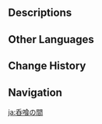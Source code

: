 {{Location Infobox
|image        = Place of Swallowing.png
|type         = Point of Interest
|region       = Sumeru
|subregion    = Great Red Sand
|area         = Hypostyle Desert
}}
{{Location Intro|description=<p>It is a small chamber branching off the east side of [[Duat Hall]], which the player will access during the {{Quest|Dual Evidence}}. Completing its puzzles grants '''Clearance Level 4''' for the [[Scarlet Sand Slate]].</p>}} 

==Descriptions==
{{Description|Those who ascend to Aaru shall forget hunger and thirst, and even should they sup of the juice of pomegranates, they shall do so for pleasure rather than survival.|[[Scarlet Sand Slate#Delving Deeper|Scarlet Sand Slate: Delving Deeper]]}}

==Other Languages==
{{Other Languages
|en      = Place of Swallowing
|zhs     = 吞咽之间
|zhs_rm  = Tūnyàn zhī Jiān
|zht     = 吞咽之間
|zht_rm  = Tūnyàn zhī Jiān
|zh_tl   = 
|ja      = 呑喰の間
|ja_rm   = Tonson no Aida
|ja_tl   = Space of Drink-Eating
|ko      = 집어삼키는 곳
|ko_tl   = Place of Swallowing
|es      = Cámara de la Ingesta
|es_tl   = Chamber of Ingestion
|fr      = Lieu de manducation
|fr_tl   = Place of Manducation
|ru      = Место поглощения
|ru_tl   = Place of Absorption
|th      = Place of Swallowing
|vi      = Nơi Nuốt Chửng
|vi_tl   = 
|de      = Kammer des Verschlingens
|de_tl   = Chamber of Devouring
|id      = Place of Swallowing
|pt      = Câmara da Ingestão
|pt_tl   = 
|tr      = Yutkunma Yeri
|tr_tl   = Swallowing Place
|it      = Luogo dell'inghiottimento
|it_tl   = 
}}

==Change History==
{{Change History|3.1}}

==Navigation==
{{PoI Navbox|Sumeru}}

[[ja:呑喰の間]]